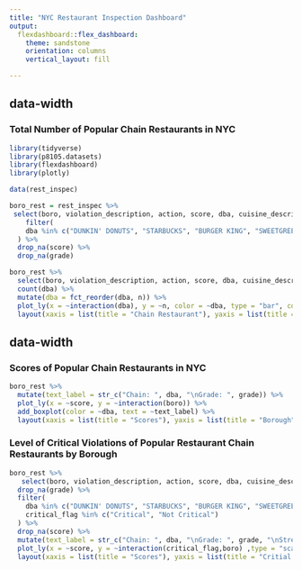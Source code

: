 ```yaml
---
title: "NYC Restaurant Inspection Dashboard"
output: 
  flexdashboard::flex_dashboard:
    theme: sandstone
    orientation: columns
    vertical_layout: fill

---
```



{data-width=550}
-----------------------------------------------------------------------

### Total Number of Popular Chain Restaurants in NYC

```r
library(tidyverse)
library(p8105.datasets)
library(flexdashboard)
library(plotly)
```

```r
data(rest_inspec)

boro_rest = rest_inspec %>% 
 select(boro, violation_description, action, score, dba, cuisine_description, inspection_type, critical_flag, grade, street) %>% 
    filter(
    dba %in% c("DUNKIN' DONUTS", "STARBUCKS", "BURGER KING", "SWEETGREEN", "SUBWAY", "MCDONALD'S", "PANERA BREAD", "PARIS BAGUETTE", "PRET A MANGER", "FRESH & CO")
  ) %>% 
  drop_na(score) %>% 
  drop_na(grade)

boro_rest %>%
  select(boro, violation_description, action, score, dba, cuisine_description, inspection_type, critical_flag, grade, street) %>% 
  count(dba) %>% 
  mutate(dba = fct_reorder(dba, n)) %>% 
  plot_ly(x = ~interaction(dba), y = ~n, color = ~dba, type = "bar", colors = "viridis") %>% 
  layout(xaxis = list(title = "Chain Restaurant"), yaxis = list(title = "Count"))
```

{data-width=400}
-----------------------------------------------------------------------

### Scores of Popular Chain Restaurants in NYC

```r
boro_rest %>% 
  mutate(text_label = str_c("Chain: ", dba, "\nGrade: ", grade)) %>% 
  plot_ly(x = ~score, y = ~interaction(boro)) %>% 
  add_boxplot(color = ~dba, text = ~text_label) %>% 
  layout(xaxis = list(title = "Scores"), yaxis = list(title = "Borough"))
```


### Level of Critical Violations of Popular Restaurant Chain Restaurants by Borough

```r
boro_rest %>% 
   select(boro, violation_description, action, score, dba, cuisine_description, inspection_type, critical_flag, grade, street) %>% 
  drop_na(grade) %>% 
  filter(
    dba %in% c("DUNKIN' DONUTS", "STARBUCKS", "BURGER KING", "SWEETGREEN", "SUBWAY", "MCDONALD'S", "PANERA BREAD", "PARIS BAGUETTE", "PRET A MANGER", "FRESH & CO"),
    critical_flag %in% c("Critical", "Not Critical")
  ) %>% 
  drop_na(score) %>% 
  mutate(text_label = str_c("Chain: ", dba, "\nGrade: ", grade, "\nStreet: ", street)) %>% 
  plot_ly(x = ~score, y = ~interaction(critical_flag,boro) ,type = "scatter", mode = "markers",  color = ~dba, text = ~text_label) %>% 
  layout(xaxis = list(title = "Scores"), yaxis = list(title = "Critial Level by Borough"))
```

